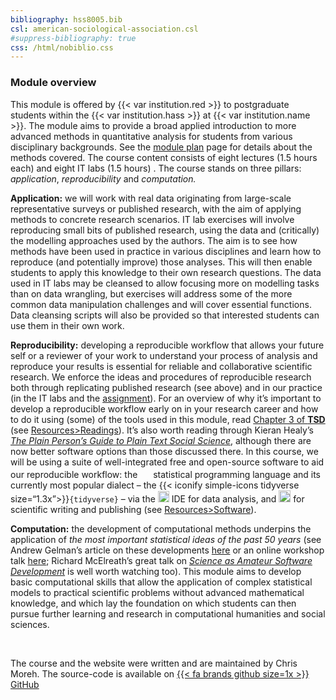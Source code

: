 ```yaml
---
bibliography: hss8005.bib
csl: american-sociological-association.csl
#suppress-bibliography: true
css: /html/nobiblio.css
---
```


### Module overview

This module is offered by {{< var institution.red >}} to postgraduate students within the {{< var institution.hass >}} at {{< var institution.name >}}. The module aims to provide a broad applied introduction to more advanced methods in quantitative analysis for students from various disciplinary backgrounds. See the [module plan](plan8.qmd) page for details about the methods covered. The course content consists of eight lectures (1.5 hours each) and eight IT labs (1.5 hours) . The course stands on three pillars: *application*, *reproducibility* and *computation.*

**Application:** we will work with real data originating from large-scale representative surveys or published research, with the aim of applying methods to concrete research scenarios. IT lab exercises will involve reproducing small bits of published research, using the data and (critically) the modelling approaches used by the authors. The aim is to see how methods have been used in practice in various disciplines and learn how to reproduce (and potentially improve) those analyses. This will then enable students to apply this knowledge to their own research questions. The data used in IT labs may be cleansed to allow focusing more on modelling tasks than on data wrangling, but exercises will address some of the more common data manipulation challenges and will cover essential functions. Data cleansing scripts will also be provided so that interested students can use them in their own work.

**Reproducibility:** developing a reproducible workflow that allows your future self or a reviewer of your work to understand your process of analysis and reproduce your results is essential for reliable and collaborative scientific research. We enforce the ideas and procedures of reproducible research both through replicating published research (see above) and in our practice (in the IT labs and the [assignment](../assessment/assignment.qmd)). For an overview of why it's important to develop a reproducible workflow early on in your research career and how to do it using (some) of the tools used in this module, read [Chapter 3 of **TSD**](https://tellingstorieswithdata.com/03-workflow.html) (see [Resources>Readings](/resources)). It's also worth reading through Kieran Healy's [*The Plain Person's Guide to Plain Text Social Science*](https://plain-text.co/), although there are now better software options than those discussed there. In this course, we will be using a suite of well-integrated free and open-source software to aid our reproducible workflow: the [![](/files/img/R_logo.png){fig-alt="R" height="17px"}](https://cloud.r-project.org/) statistical programming language and its currently most popular dialect -- the {{< iconify simple-icons tidyverse size="1.3x">}}`{tidyverse}` -- via the [![](https://www.rstudio.com/wp-content/uploads/2018/10/RStudio-Logo-flat.svg){fig-alt="RStudio" height="18px"}](https://www.rstudio.com) IDE for data analysis, and [![](/files/img/quarto_icon.png){fig-alt="Quarto" height="19px"}](https://quarto.org/) for scientific writing and publishing (see [Resources>Software](/resources)).

**Computation:** the development of computational methods underpins the application of *the most important statistical ideas of the past 50 years* (see Andrew Gelman's article on these developments [here](http://www.stat.columbia.edu/~gelman/research/unpublished/stat50.pdf) or an online workshop talk [here](https://www.youtube.com/watch?v=M6ha2UeSZbo);  Richard McElreath's great talk on [*Science as Amateur Software Development*](https://www.youtube.com/watch?v=zwRdO9_GGhY) is well worth watching too). This module aims to develop basic computational skills that allow the application of complex statistical models to practical scientific problems without advanced mathematical knowledge, and which lay the foundation on which students can then pursue further learning and research in computational humanities and social sciences.

<br>

The course and the website were written and are maintained by Chris Moreh. The source-code is available on [{{< fa brands github size=1x >}} GitHub](https://github.com/CGMoreh/HSS8005)